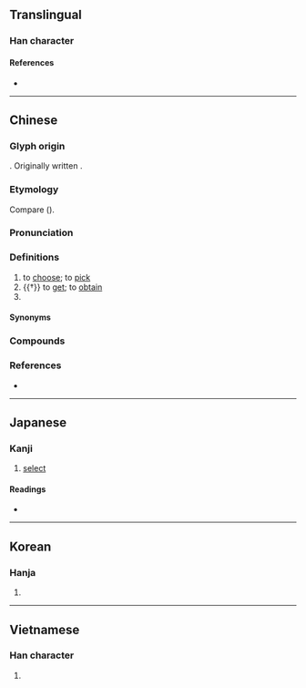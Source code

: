 {{also|拣}}
{{character info}}
==Translingual==

===Han character===
{{Han char|rn=64|rad=手|as=09|sn=12|four=55096|canj=QDWF|ids=⿰扌柬}}

====References====
* {{Han ref|kx=0440.220|dkj=12315|hdz=31913.080|uh=63C0|ud=25536|bh=B47A|bd=46202}}

----

==Chinese==
{{zh-forms|s=拣|alt=柬}}

===Glyph origin===
{{Han etym}}
{{Han compound|手|alt1=扌|柬|c1=s|c2=p|t1=hands|t2=to choose|ls=psc}}. Originally written {{zh-l|*柬}}.

===Etymology===
Compare {{cog|th|กลั่น||to distill; to extract}} ({{zh-ref|Schuessler, 2007}}).

===Pronunciation===
{{zh-pron
|m=jiǎn
|ma=Zh-jian.ogg
|m-s=jian3
|c=gaan2
|c-t=gan2
|g=gan3
|h=pfs=kién;gd=gian3
|j=jie2
|md=gēng
|mn=xm,tw,sg:kéng/qz,jj,ph:kúiⁿ/ta,km:káiⁿ/kán
|mn_note=kéng/kúiⁿ/káiⁿ - vernacular; kán - literary
|mn-t=goin2/gang2
|mn-t_note=goin2 - vernacular; gang2 - literary
|w=2ke
|x=gan3/jienn3
|x_note=jienn3 - used in some compounds
|mc=y
|oc=y
|cat=v
}}

===Definitions===
{{zh-hanzi}}

# to [[choose]]; to [[pick]]
# {{†}} to [[get]]; to [[obtain]]
# {{zh-alt-form|撿|to [[pick up]]}}

====Synonyms====
{{zh-dial|選}}

===Compounds===
{{zh-der|揀選|揀擇|揀字|不揀|披沙揀金|挑三揀四|挑揀|挑毛揀刺|挑肥揀瘦|揀佛燒香|揀便宜|揀別|揀妝|揀破爛|揀精揀肥|揀衣挑食|翻揀|揀啊揀，揀著一個賣龍眼/揀啊揀，揀著一个賣龍眼/拣啊拣，拣着一个卖龙眼:kéng--ah kéng, kéng-tio̍h chi̍t ê bē lêng-géng;Hokkien}}

===References===
* {{thcwd|8376}}

{{zh-cat|Elementary}}

----

==Japanese==

===Kanji===
{{ja-kanji|grade=|rs=手09}}

# [[select]]

====Readings====
* {{ja-readings
|goon=けん
|kanon=かん
|kun=えら-ぶ}}

----

==Korean==

===Hanja===
{{ko-hanja|hangeul=[[간]], [[연]]|eumhun=|rv=gan, yeon|mr=kan, yŏn|y=kan, yen}}

# {{rfdef|ko|sort=手09}}

----

==Vietnamese==

===Han character===
{{vi-readings|rs=手09|reading=gióng, giáng, giản, kiêm}}

# {{rfdef|vi|sort=手09}}